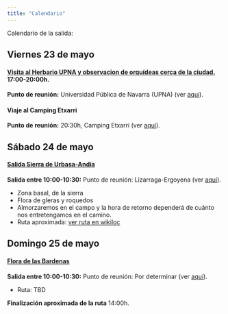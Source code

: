 ```yaml
---
title: "Calendario"
---
```


Calendario de la salida:

## Viernes 23 de mayo

#### [Visita al **Herbario UPNA y observacion de orquídeas cerca de la ciudad**.]{.underline} 17:00-20:00h.

**Punto de reunión:** Universidad Pública de Navarra (UPNA) (ver [aquí](https://maps.app.goo.gl/QkDuu5ZUE7bqYpAKA)).


#### Viaje al Camping Etxarri

**Punto de reunión:** 20:30h, Camping Etxarri (ver [aquí](https://maps.app.goo.gl/hxGQeAoAjcgGPR4e7)).


## Sábado 24 de mayo

#### [Salida Sierra de Urbasa-Andía]{.underline} 

**Salida entre 10:00-10:30:** Punto de reunión: Lizarraga-Ergoyena (ver [aquí](https://maps.app.goo.gl/ZYf7pTTniiziV3wq6)).

-  Zona basal, de la sierra
-  Flora de gleras y roquedos 
-  Almorzaremos en el campo y la hora de retorno dependerá de cuánto nos entretengamos en el camino.
-   Ruta aproximada: [ver ruta en wikiloc](XXXX)


## Domingo 25 de mayo

#### [Flora de las Bardenas]{.underline}

**Salida entre 10:00-10:30:** Punto de reunión: Por determinar (ver [aquí](https://www.google.es/maps)).

- Ruta: TBD

**Finalización aproximada de la ruta** 14:00h.


<!-- #### [Rutas opcionales para hacer esa tarde]{.underline} -->

<!-- - Visita Tejos milenarios. -->
<!-- - Nacimiento del Río Guadalquivir. -->
<!-- - Buitreras de El Chorro. -->
